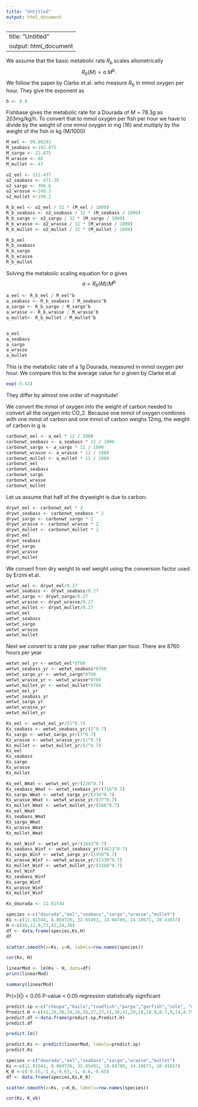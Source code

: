 ```yaml
---
title: "Untitled"
output: html_document
---
```


---
title: "Untitled"
output: html_document
---

We assume that the basic metabolic rate $R_b$ scales allometrically 
$$
R_b(M)=a\ M^{b}.
$$
We follow the paper by Clarke et.al. who measure $R_b$ in mmol oxygen per hour.
They give the exponent as
```r
b <- 0.8
```

Fishbase gives the metabolic rate for a Dourada of $M=78.3 g$ as 203mg/kg/h. To 
convert that to mmol oxygen per fish per hour we have to divide by the weight of
one mmol oxygen in mg (16) and multiply by the weight of the fish in kg
(M/1000)
```r
M_eel <- 99.80283
M_seabass <-192.875
M_sargo <- 22.875
M_wrasse <- 68
M_mullet <- 47
```
```r
o2_eel <- 112.437
o2_seabass <- 471.35
o2_sargo <- 396.6
o2_wrasse <-249.3
o2_mullet <-198.2
```
```r
R_b_eel <- o2_eel / 32 * (M_eel / 1000)
R_b_seabass <- o2_seabass / 32 * (M_seabass / 1000)
R_b_sargo <- o2_sargo / 32 * (M_sargo / 1000)
R_b_wrasse <- o2_wrasse / 32 * (M_wrasse / 1000)
R_b_mullet <- o2_mullet / 32 * (M_mullet / 1000)
```
```r
R_b_eel
R_b_seabass
R_b_sargo
R_b_wrasse
R_b_mullet
```
Solving the metabolic scaling equation for $a$ gives
$$
a = R_b(M) / M^{b}
$$
```r
a_eel <- R_b_eel / M_eel^b
a_seabass <- R_b_seabass / M_seabass^b
a_sargo <- R_b_sargo / M_sargo^b
a_wrasse <- R_b_wrasse / M_wrasse^b
a_mullet<- R_b_mullet / M_mullet^b


a_eel
a_seabass
a_sargo
a_wrasse
a_mullet
```
This is the metabolic rate of a 1g Dourada, measured in mmol oxygen per hour.
We compare this to the average value for $a$ given by Clarke et.al
```r
exp(-5.43)
```
They differ by almost one order of magnitude!

We convert the mmol of oxygen into the weight of carbon needed to convert all
the oxygen into CO_2. Because one mmol of oxygen combines with one mmol of carbon
and one mmol of carbon weighs 12mg, the weight of carbon in g is
```r
carbonwt_eel <- a_eel * 12 / 1000
carbonwt_seabass <- a_seabass * 12 / 1000
carbonwt_sargo <- a_sargo * 12 / 1000
carbonwt_wrasse <- a_wrasse * 12 / 1000
carbonwt_mullet <- a_mullet * 12 / 1000
carbonwt_eel
carbonwt_seabass
carbonwt_sargo
carbonwt_wrasse
carbonwt_mullet
```
Let us assume that half of the dryweight is due to carbon:
```r
drywt_eel <- carbonwt_eel * 2
drywt_seabass <- carbonwt_seabass * 2
drywt_sargo <- carbonwt_sargo * 2
drywt_wrasse <- carbonwt_wrasse * 2
drywt_mullet <- carbonwt_mullet * 2
drywt_eel
drywt_seabass
drywt_sargo
drywt_wrasse
drywt_mullet
```
We convert from dry weight to wet weight using the conversion factor used by 
Erzini et.al.
```r
wetwt_eel <- drywt_eel/0.27
wetwt_seabass <- drywt_seabass/0.27
wetwt_sargo <- drywt_sargo/0.27
wetwt_wrasse <- drywt_wrasse/0.27
wetwt_mullet <- drywt_mullet/0.27
wetwt_eel
wetwt_seabass
wetwt_sargo
wetwt_wrasse
wetwt_mullet
```
Next we convert to a rate per year rather than per hour. There are 8760 hours per year
```r
wetwt_eel_yr <- wetwt_eel*8760
wetwt_seabass_yr <- wetwt_seabass*8760
wetwt_sargo_yr <- wetwt_sargo*8760
wetwt_wrasse_yr <- wetwt_wrasse*8760
wetwt_mullet_yr <- wetwt_mullet*8760
wetwt_eel_yr
wetwt_seabass_yr
wetwt_sargo_yr
wetwt_wrasse_yr
wetwt_mullet_yr
```
```r
Ks_eel <- wetwt_eel_yr/(1^0.7)
Ks_seabass <- wetwt_seabass_yr/(1^0.7)
Ks_sargo <- wetwt_sargo_yr/(1^0.7)
Ks_wrasse <- wetwt_wrasse_yr/(1^0.7)
Ks_mullet <- wetwt_mullet_yr/(1^0.7)
Ks_eel
Ks_seabass
Ks_sargo
Ks_wrasse
Ks_mullet
```
```r

Ks_eel_Wmat <- wetwt_eel_yr/(220^0.7)
Ks_seabass_Wmat <- wetwt_seabass_yr/(716^0.7)
Ks_sargo_Wmat <- wetwt_sargo_yr/(334^0.7)
Ks_wrasse_Wmat <- wetwt_wrasse_yr/(37^0.7)
Ks_mullet_Wmat <- wetwt_mullet_yr/(586^0.7)
Ks_eel_Wmat
Ks_seabass_Wmat
Ks_sargo_Wmat
Ks_wrasse_Wmat
Ks_mullet_Wmat
```
```r
Ks_eel_Winf <- wetwt_eel_yr/(1643^0.7)
Ks_seabass_Winf <- wetwt_seabass_yr/(4623^0.7)
Ks_sargo_Winf <- wetwt_sargo_yr/(1950^0.7)
Ks_wrasse_Winf <- wetwt_wrasse_yr/(1330^0.7)
Ks_mullet_Winf <- wetwt_mullet_yr/(3368^0.7)
Ks_eel_Winf
Ks_seabass_Winf
Ks_sargo_Winf
Ks_wrasse_Winf
Ks_mullet_Winf

```



```r
Ks_dourada <- 11.81544
```
```r
species <-c("dourada","eel","seabass","sargo","wrasse","mullet")
Ks <-c(11.81544, 6.869726, 32.85491, 18.04789, 14.10671, 10.41657)
H <-c(48,12.8,73,42,24,30)
df <- data.frame(species,Ks,H)
df
```
```r
scatter.smooth(x=Ks, y=H, labels=row.names(species))
```


```r
cor(Ks, H)
```
```r
linearMod <- lm(Ks ~ H, data=df)  
print(linearMod)
```
```r
summary(linearMod)
```
Pr(>|t|) < 0.05    P-value < 0.05 
regression statistically significant 

```r
predict.sp <-c("choupa","baila","toadfish","pargo","garfish","sole", "mucharra", "Safia", "silverside", "redmullet", "salema", "goby", "anchovy", "sardie", "worms", "snails", "bivalve","crustacea")
Predict.H <-c(41,28,30,34,26,35,27,27,11,36,42,29,18,18.8,8.7,9,14,4.75)
predict.df <-data.frame(predict.sp,Predict.H)
predict.df
```
```r
predict.lm()
```
```r
predict.Ks <- predict(linearMod, labels=predict.sp)
predict.Ks
```
```r
species <-c("dourada","eel","seabass","sargo","wrasse","mullet")
Ks <-c(11.81544, 6.869726, 32.85491, 18.04789, 14.10671, 10.41657)
K_0 <-c(-0.55,-1.4,-0.63,-1,-0.6,-0.65)
df <- data.frame(species,Ks,K_0)
```
```r
scatter.smooth(x=Ks, y=K_0, labels=row.names(species))
```
```r
cor(Ks, K_vb)
```